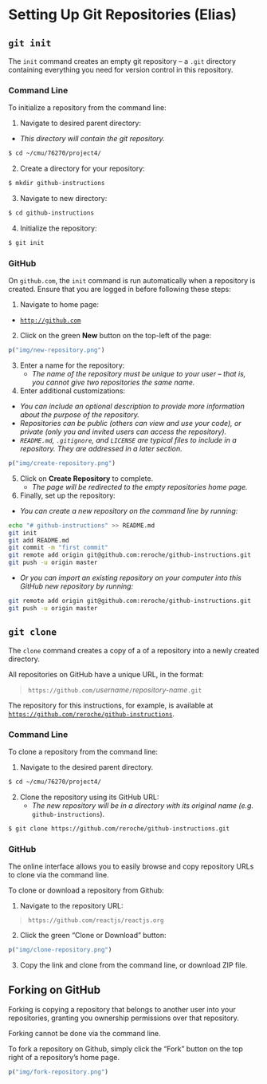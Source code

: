 # Setting Up Git Repositories (Elias) {#setting-up-repos}

## `git init`

The `init` command creates an empty git repository -- a `.git` directory containing everything you need for version control in this repository.

### Command Line {-}

To initialize a repository from the command line:

1. Navigate to desired parent directory:
  - *This directory will contain the git repository.*

```bash
$ cd ~/cmu/76270/project4/
```

2. Create a directory for your repository:

```bash
$ mkdir github-instructions
```

3. Navigate to new directory:

```bash
$ cd github-instructions
```

4. Initialize the repository:

```bash
$ git init
```

### GitHub {-}

On `github.com`, the `init` command is run automatically when a repository is created. Ensure that you are logged in before following these steps:

1. Navigate to home page:
  - [`http://github.com`](http://github.com)

2. Click on the green **New** button on the top-left of the page:

```r
p("img/new-repository.png")
```

3. Enter a name for the repository:
   - *The name of the repository must be unique to your user -- that is, you cannot give two repositories the same name.*

4. Enter additional customizations:
  - _You can include an optional description to provide more information about the purpose of the repository._
  - _Repositories can be public (others can view and use your code), or private (only you and invited users can access the repository)._
  - _`README.md`, `.gitignore`, and `LICENSE` are typical files to include in a repository. They are addressed in a later section._

```r
p("img/create-repository.png")
```

5. Click on **Create Repository** to complete.
   - _The page will be redirected to the empty repositories home page._

6. Finally, set up the repository:

- _You can create a new repository on the command line by running:_

```bash
echo "# github-instructions" >> README.md
git init
git add README.md
git commit -m "first commit"
git remote add origin git@github.com:reroche/github-instructions.git
git push -u origin master
```

- _Or you can import an existing repository on your computer into this GitHub new repository by running:_

```bash
git remote add origin git@github.com:reroche/github-instructions.git
git push -u origin master
```

## `git clone`

The `clone` command creates a copy of a of a repository into a newly created directory.

All repositories on GitHub have a unique URL, in the format:

> `https://github.com/`_username_`/`_repository-name_`.git`

The repository for this instructions, for example, is available at [`https://github.com/reroche/github-instructions`](https://github.com/reroche/github-instructions).

### Command Line {-}

To clone a repository from the command line:

1. Navigate to the desired parent directory.

```bash
$ cd ~/cmu/76270/project4/
```

2. Clone the repository using its GitHub URL:
   - _The new repository will be in a directory with its original name (e.g._ `github-instructions`).

```bash
$ git clone https://github.com/reroche/github-instructions.git
```

### GitHub {-}

The online interface allows you to easily browse and copy repository URLs to clone via the command line.

To clone or download a repository from Github:

1. Navigate to the repository URL:

> `https://github.com/reactjs/reactjs.org`

2. Click the green "Clone or Download" button:

```r
p("img/clone-repository.png")
```

3. Copy the link and clone from the command line, or download ZIP file.

## Forking on GitHub

Forking is copying a repository that belongs to another user into your repositories, granting you ownership permissions over that repository.

Forking cannot be done via the command line.

To fork a repository on Github, simply click the "Fork" button on the top right of a repository's home page.

```r
p("img/fork-repository.png")
```


